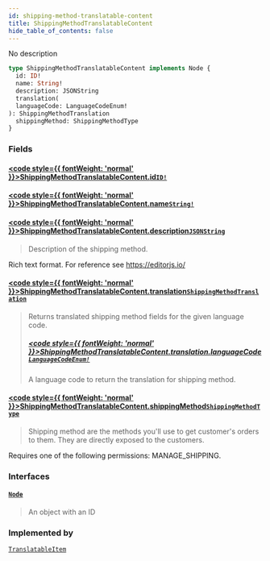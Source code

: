 ```yaml
---
id: shipping-method-translatable-content
title: ShippingMethodTranslatableContent
hide_table_of_contents: false
---
```








No description

```graphql
type ShippingMethodTranslatableContent implements Node {
  id: ID!
  name: String!
  description: JSONString
  translation(
  languageCode: LanguageCodeEnum!
): ShippingMethodTranslation
  shippingMethod: ShippingMethodType
}
```


### Fields

#### [<code style={{ fontWeight: 'normal' }}>ShippingMethodTranslatableContent.<b>id</b></code>](#)<Bullet />[`ID!`](../../../developer/api-reference/scalars/id) <Badge class="secondary" text="non-null"/> <Badge class="secondary" text="scalar"/>
> 
> 

#### [<code style={{ fontWeight: 'normal' }}>ShippingMethodTranslatableContent.<b>name</b></code>](#)<Bullet />[`String!`](../../../developer/api-reference/scalars/string) <Badge class="secondary" text="non-null"/> <Badge class="secondary" text="scalar"/>
> 
> 

#### [<code style={{ fontWeight: 'normal' }}>ShippingMethodTranslatableContent.<b>description</b></code>](#)<Bullet />[`JSONString`](../../../developer/api-reference/scalars/jsonstring) <Badge class="secondary" text="scalar"/>
> Description of the shipping method.

Rich text format. For reference see https://editorjs.io/
> 

#### [<code style={{ fontWeight: 'normal' }}>ShippingMethodTranslatableContent.<b>translation</b></code>](#)<Bullet />[`ShippingMethodTranslation`](../../../developer/api-reference/objects/shipping-method-translation) <Badge class="secondary" text="object"/>
> Returns translated shipping method fields for the given language code.
> ##### [<code style={{ fontWeight: 'normal' }}>ShippingMethodTranslatableContent.translation.<b>languageCode</b></code>](#)<Bullet />[`LanguageCodeEnum!`](../../../developer/api-reference/enums/language-code-enum) <Badge class="secondary" text="non-null"/> <Badge class="secondary" text="enum"/>
> A language code to return the translation for shipping method.
> 

#### [<code style={{ fontWeight: 'normal' }}>ShippingMethodTranslatableContent.<b>shippingMethod</b></code>](#)<Bullet />[`ShippingMethodType`](../../../developer/api-reference/objects/shipping-method-type) <Badge class="secondary" text="object"/>
> Shipping method are the methods you'll use to get customer's orders  to them. They are directly exposed to the customers.

Requires one of the following permissions: MANAGE_SHIPPING.
> 

### Interfaces

#### [`Node`](../../../developer/api-reference/interfaces/node) <Badge class="secondary" text="interface"/>
> An object with an ID
> 



### Implemented by

[`TranslatableItem`](../../../developer/api-reference/unions/translatable-item)  <Badge class="secondary" text="union"/>



